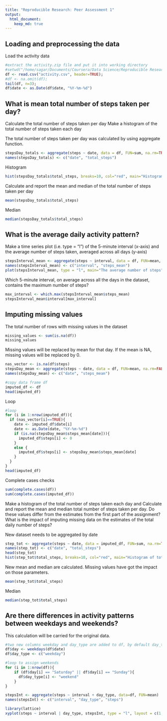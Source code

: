 ```yaml
---
title: "Reproducible Research: Peer Assessment 1"
output: 
  html_document:
    keep_md: true
---
```


## Loading and preprocessing the data
Load the activity data
```r
#extract the activity.zip file and put it into working directory
#setwd("/home/sagar/Documents/Coursera/Data Science/Reproducible Research")
df <- read.csv("activity.csv", header=TRUE);
#df <- na.omit(df);
tail(df, n=3);
df$date <- as.Date(df$date, "%Y-%m-%d")
```


## What is mean total number of steps taken per day?

Calculate the total number of steps taken per day
Make a histogram of the total number of steps taken each day

The total number of steps taken per day was calculated by using aggregate function.
```r
stepsDay_totals <- aggregate(steps ~ date, data = df, FUN=sum, na.rm=TRUE)
names(stepsDay_totals) <- c("date", "total_steps")
```
Histogram
```r
hist(stepsDay_totals$total_steps, breaks=10, col="red", main="Histogram of total number of steps per day", xlab="Total number of steps in a day")

```

Calculate and report the mean and median of the total number of steps taken per day

```r
mean(stepsDay_totals$total_steps)

```
Median 
```r
median(stepsDay_totals$total_steps)

```
## What is the average daily activity pattern?
Make a time series plot (i.e. type = "l") of the 5-minute interval (x-axis) and the average number of steps taken, averaged across all days (y-axis)

```r
stepsInterval_mean <- aggregate(steps ~ interval, data = df, FUN=mean, na.rm=TRUE)
names(stepsInterval_mean) <- c("interval", "steps_mean")
plot(stepsInterval_mean, type = "l", main="The average number of steps")

```

Which 5-minute interval, on average across all the days in the dataset, contains the maximum number of steps?
```r
max_interval <- which.max(stepsInterval_mean$steps_mean)
stepsInterval_mean$interval[max_interval]
```


## Imputing missing values

The total number of rows with missing values in the dataset
```r
missing_values <- sum(is.na(df))
missing_values  
```
Missing values will be replaced by mean for that day. If the mean is NA, missing values will be replaced by 0.

```r
nas_vector <- is.na(df$steps)
stepsDay_mean <- aggregate(steps ~ date, data = df, FUN=mean, na.rm=FALSE)
names(stepsDay_mean) <- c("date", "steps_mean")

#copy data frame df
imputed_df <- df
head(imputed_df)
```

Loop
```r
#loop
for (i in 1:nrow(imputed_df)){
  if (nas_vector[i]==TRUE){
    date <- imputed_df$date[i]
    date <- as.Date(date, "%Y-%m-%d")
    if (is.na(stepsDay_mean$steps_mean[date])){
      imputed_df$steps[i] <- 0
    }
    else {
      imputed_df$steps[i] <- stepsDay_mean$steps_mean[date]
    }
  }
}
head(imputed_df)
```

Complete cases checks
```r
sum(complete.cases(df))
sum(complete.cases(imputed_df))
```

Make a histogram of the total number of steps taken each day and Calculate and report the mean and median total number of steps taken per day. Do these values differ from the estimates from the first part of the assignment? What is the impact of imputing missing data on the estimates of the total daily number of steps?

New dataset needs to be aggregated by date
```r
step_tot <- aggregate(steps ~ date, data = imputed_df, FUN=sum, na.rm=TRUE)
names(step_tot) <- c("date", "total_steps")
head(step_tot)
hist(step_tot$total_steps, breaks=10, col="red", main="Histogram of total number of steps per day", xlab="[Imputed] Total number of steps in a day")
```

New mean and median are calculated. Missing values have got the impact on those parameters.
```r
mean(step_tot$total_steps)

```
Median 
```r
median(step_tot$total_steps)

```

## Are there differences in activity patterns between weekdays and weekends?
This calculation will be carried for the original data.
```r
#two new columns weekday and day_type are added to df, by default day_type is weekday for all weekdays
df$day <- weekdays(df$date)
df$day_type <- c("weekday")

#loop to assign weekends
for (i in 1:nrow(df)){
    if (df$day[i] == "Saturday" || df$day[i] == "Sunday"){
      df$day_type[i] <- "weekend"
    }
}

stepsInt <- aggregate(steps ~ interval + day_type, data=df, FUN=mean)
names(stepsInt) <- c("interval", "day_type", "steps")

library(lattice)
xyplot(steps ~ interval | day_type, stepsInt, type = "l", layout = c(1, 2))

```